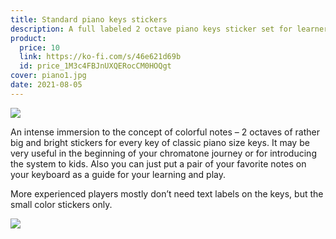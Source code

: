 ```yaml
---
title: Standard piano keys stickers
description: A full labeled 2 octave piano keys sticker set for learners
product:
  price: 10
  link: https://ko-fi.com/s/46e621d69b
  id: price_1M3c4FBJnUXQERocCM0HOQgt
cover: piano1.jpg
date: 2021-08-05
---
```


<img src="./piano3.jpg">

An intense immersion to the concept of colorful notes – 2 octaves of rather big and bright stickers for every key of classic piano size keys. It may be very useful in the beginning of your chromatone journey or for introducing the system to kids. Also you can just put a pair of your favorite notes on your keyboard as a guide for your learning and play.

More experienced players mostly don’t need text labels on the keys, but the small color stickers only.

<img src="./piano2.jpg">
